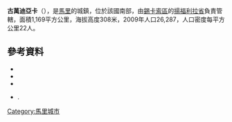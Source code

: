 '''古萬迪亞卡'''（{{lang-fr|Gouandiaka}}），是[[馬里|馬里]]的城鎮，位於該國南部，由[[錫卡索區|錫卡索區]]的[[揚福利拉省|揚福利拉省]]負責管轄，面積1,169平方公里，海拔高度308米，2009年人口26,287，人口密度每平方公里22人。

==參考資料==
*{{citation |contribution=Common and Fundamental Operational Datasets Registry: Mali |publisher=United Nations Office for the Coordination of Humanitarian Affairs |url=http://cod.humanitarianresponse.info/country-region/mali |deadurl=yes |archiveurl=https://web.archive.org/web/20120106202217/http://cod.humanitarianresponse.info/country-region/mali |archivedate=2012-01-06 |title=存档副本 |accessdate=2015-07-21 }}
*{{citation
 |url         = http://instat.gov.ml/documentation/sikasso.pdf
 |publisher   = République de Mali: Institut National de la Statistique
 |title       = Resultats Provisoires RGPH 2009 (Région de Sikasso)
 |language    = fr
 |deadurl     = yes
 |archiveurl  = https://www.webcitation.org/6AnYveESp?url=http://instat.gov.ml/documentation/sikasso.pdf
 |archivedate = 2012-09-19
 |accessdate  = 2015-07-21
}}
*{{citation |title=Communes de la Région de Sikasso |publisher=Ministère de l’administration territoriale et des collectivités locales, République du Mali |url=http://www.matcl.gov.ml/pdf/ComRegSikasso.pdf |language=fr |deadurl=yes |archiveurl=https://www.webcitation.org/6AnZ7FgpR?url=http://www.matcl.gov.ml/pdf/ComRegSikasso.pdf |archivedate=2012-09-19 |accessdate=2015-07-21 }}
*{{citation | title=Plan de Sécurite Alimentaire Commune Rurale de Gouandiaka 2006-2010 | publisher=Commissariat à la Sécurité Alimentaire, République du Mali, USAID-Mali | year=2006 | url=http://www.aec.msu.edu/fs2/mali_fd_strtgy/plans/sikasso/yanfolila/psa_gouandiaka.pdf | language=fr | deadurl=yes | archiveurl=https://web.archive.org/web/20110906163321/http://www.aec.msu.edu/fs2/mali_fd_strtgy/plans/sikasso/yanfolila/psa_gouandiaka.pdf | archivedate=2011年9月6日 | df= | accessdate=2015年7月21日 }}.

{{Coord|10|47|10|N|8|11|30|W|display=title}}

{{錫卡索區}}

[[Category:馬里城市|Category:馬里城市]]


{{Mali-geo-stub}}